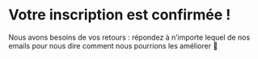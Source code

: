 # Votre inscription est confirmée !

Nous avons besoins de vos retours : répondez à n’importe lequel de nos emails pour nous dire comment nous pourrions les améliorer 🙂
